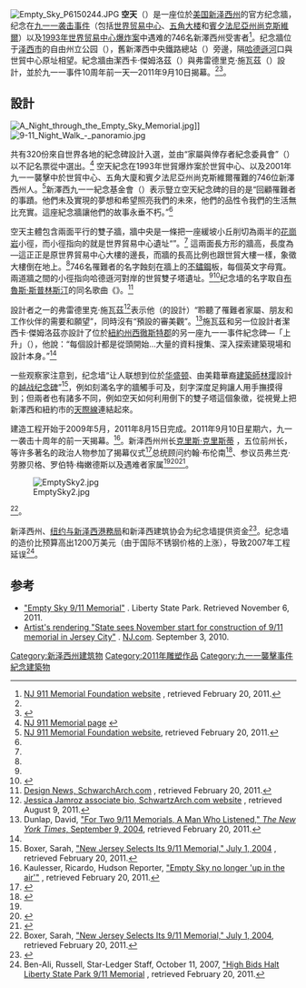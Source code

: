 {{noteTA
|1=zh-hant:五角大廈;zh-hans:五角大楼;
|2=zh-hk:新澤西州;zh-tw:紐澤西州;zh-cn:新泽西州;
|3=zh-hk:哈德遜河;zh-tw:哈德遜河;zh-cn:哈得孙河;
|4=zh-hk:布魯斯·史普林斯汀;zh-tw:布魯斯·史普林斯汀;zh-cn:布鲁斯·斯普林斯汀;
|5=zh-hk:西車士打縣zh-tw:西徹斯特郡;zh-hans:韦斯特切斯特县;
}}{{Otheruses|空天}}[[File:Empty_Sky_P6150244.JPG|thumb]]
'''空天'''（{{lang-en|'''Empty Sky'''}}）是一座位於[[美国|美国]][[新泽西州|新泽西州]]的官方纪念牆，纪念在[[九一一袭击事件|九一一袭击事件]]（包括[[世界贸易中心|世界贸易中心]]、[[五角大楼|五角大楼]]和[[賓夕法尼亞州|賓夕法尼亞州]][[尚克斯維爾_(賓夕法尼亞州)|尚克斯維爾]]）以及[[1993年世界贸易中心爆炸案|1993年世界贸易中心爆炸案]]中遇难的746名新澤西州受害者<ref name="foundation">[http://www.nj911memorial.org NJ 911 Memorial Foundation website] {{Wayback|url=http://www.nj911memorial.org/ |date=20100918023621 }}, retrieved February 20, 2011.</ref>。纪念牆位于[[泽西市|泽西市]]的自由州立公园（{{lang|en|Liberty State Park}}），舊新澤西中央鐵路總站（{{lang|en|Central Railroad of New Jersey Terminal}}）旁邊，隔[[哈德遜河|哈德遜河]]口與世貿中心原址相望。紀念牆由潔西卡‧傑姆洛茲（{{lang|en|Jessica Jamroz}}）與弗雷德里克·施瓦茲（{{lang|en|Frederic Schwartz}}）設計，並於九一一事件10周年前一天—2011年9月10日揭幕。<ref name="foundation"/><ref name = opening>{{Citation | last = Calefati | first = Jessica | title = Empty Sky 9/11 memorial opens in Jersey City with emotional ceremony | newspaper = The Star-Ledger | date = September 10, 2011 | url = http://www.nj.com/news/index.ssf/2011/09/911_memorial_jersey_city.html | accessdate = 2011-09-10 | quote =  | archive-date = 2018-11-16 | archive-url = https://web.archive.org/web/20181116102451/https://www.nj.com/news/index.ssf/2011/09/911_memorial_jersey_city.html | dead-url = no }}</ref>。

==設計==
[[File:A_Night_through_the_Empty_Sky_Memorial.jpg|thumb]]]]
[[File:9-11_Night_Walk_-_panoramio.jpg|thumb]]

共有320份來自世界各地的紀念碑設計入選，並由“家屬與倖存者紀念委員會”（{{lang|en|Families and Survivors Memorial Committee}}）以不記名票從中選出。<ref name="nj">[http://www.state.nj.us/nj911memorial NJ 911 Memorial page] {{webarchive|url=https://web.archive.org/web/20110321221751/http://www.state.nj.us/nj911memorial |date=2011-03-21|accessdate=2011-02-20}}</ref> 空天紀念在1993年世貿爆炸案於世貿中心、以及2001年九一一襲擊中於世貿中心、五角大廈和賓夕法尼亞州尚克斯維爾罹難的746位新澤西州人。<ref name="foundation">[http://www.nj911memorial.org NJ 911 Memorial Foundation website], retrieved February 20, 2011.</ref>新澤西九一一紀念基金會（{{lang|en|The New Jersey 9/11 Memorial Foundation}}）表示豎立空天紀念碑的目的是“回顧罹難者的事蹟。他們未及實現的夢想和希望照亮我們的未來，他們的品性令我們的生活無比充實。這座紀念牆讓他們的故事永垂不朽。”<ref name="foundation"/>

空天主體包含兩面平行的雙子牆，牆中央是一條把一座緩坡小丘削切為兩半的[[花崗岩|花崗岩]]小徑，而小徑指向的就是世界貿易中心遺址“{{lang|en|Ground Zero}}”。<ref name="foundation" /> 這兩面長方形的牆高{{Convert|30|ft|}}，長度為{{Convert|208|ft|10|in}}—這正正是原世界貿易中心大樓的邊長，而牆的長高比例也跟世貿大樓一樣，象徵大樓倒在地上。<ref name="foundation" />746名罹難者的名字蝕刻在牆上的[[不鏽鋼|不鏽鋼]]板，每個英文字母寬{{Convert|4|in|cm}}。兩道牆之間的小徑指向哈德遜河對岸的世貿雙子塔遺址。<ref name="foundation" /><ref name="opening">{{Citation | last = Calefati | first = Jessica | title = Empty Sky 9/11 memorial opens in Jersey City with emotional ceremony | newspaper = The Star-Ledger | date = 2011-09-10 | url = http://www.nj.com/news/index.ssf/2011/09/911_memorial_jersey_city.html | access-date = 2011-09-10 }}</ref>纪念墙的名字取自[[布魯斯·斯普林斯汀|布魯斯·斯普林斯汀]]的同名歌曲《{{lang|en|Empty Sky}}》。<ref name="schwartz">[http://www.schwartzarch.com/press/PDFs/design_today-memorials.pdf Design News, SchwarchArch.com] {{Wayback|url=http://www.schwartzarch.com/press/PDFs/design_today-memorials.pdf |date=20160322043541 }}, retrieved February 20, 2011.</ref>

設計者之一的弗雷德里克·施瓦茲<ref>[http://www.schwartzarch.com/office.html Jessica Jamroz associate bio, SchwartzArch.com website] {{Wayback|url=http://www.schwartzarch.com/office.html |date=20211115230428 }}, retrieved August 9, 2011.</ref>表示他（的設計）“聆聽了罹難者家屬、朋友和工作伙伴的需要和願望”，同時沒有“預設的審美觀”。<ref name="nyt">Dunlap, David, [https://www.nytimes.com/2004/09/09/nyregion/09profile.html?_r=1&ref=fredericschwartz "For Two 9/11 Memorials, A Man Who Listened," ''The New York Times'', September 9, 2004], retrieved February 20, 2011.</ref>施瓦茲和另一位設計者潔西卡‧傑姆洛茲亦設計了位於[[紐約州|紐約州]][[西徹斯特郡|西徹斯特郡]]的另一座九一一事件紀念碑—「上升」（{{lang|en|The Rising}}），他說：“每個設計都是從頭開始…大量的資料搜集、深入探索建築現場和設計本身。”<ref name="nyt"/>

一些观察家注意到，纪念墙“让人联想到位於[[华盛顿|华盛顿]]、由美籍華裔[[建築師|建築師]][[林璎|林璎]]設計的[[越战纪念碑|越战纪念碑]]”<ref name="boxer">Boxer, Sarah, [http://wirednewyork.com/forum/showthread.php?t=5084&page=1 "New Jersey Selects Its 9/11 Memorial," July 1, 2004] {{Wayback|url=http://wirednewyork.com/forum/showthread.php?t=5084&page=1 |date=20111001203230 }}, retrieved February 20, 2011.</ref>，例如刻滿名字的牆觸手可及，刻字深度足夠讓人用手撫摸得到；但兩者也有諸多不同，例如空天如何利用倒下的雙子塔這個象徵，從視覺上把新澤西和紐約市的[[天際線|天際線]]連結起來。

建造工程开始于2009年5月，2011年8月15日完成。2011年9月10日星期六，九一一袭击十周年的前一天揭幕。<ref name="hudson">Kaulesser, Ricardo, Hudson Reporter, [http://www.hudsonreporter.com/view/full_story/9381718/article-%E2%80%98Empty-Sky%E2%80%99-no-longer-up-in-the-air-Next-phase-of-state%E2%80%99s-9-11-memorial-project-going-forward-despite-opposition-- "Empty Sky no longer 'up in the air'"] {{Wayback|url=http://www.hudsonreporter.com/view/full_story/9381718/article-%E2%80%98Empty-Sky%E2%80%99-no-longer-up-in-the-air-Next-phase-of-state%E2%80%99s-9-11-memorial-project-going-forward-despite-opposition-- |date=20110320233422 }}, retrieved February 20, 2011.</ref>。新泽西州州长[[克里斯·克里斯蒂|克里斯·克里斯蒂]] ，五位前州长，等许多著名的政治人物参加了揭幕仪式<ref>{{Cite web | title = Thousands gather i Liberty State Park to dedicate Empty Sky Memorial for NJ 9/11 victims | work =  | publisher = CBS | date = September 10, 2011 | url = http://newyork.cbslocal.com/2011/09/10/thousands-gather-in-liberty-state-park-to-dedicate-empty-sky-memorial-for-nj-911-victims/ | accessdate = 2011-09-10 | quote =  | archive-date = 2019-09-30 | archive-url = https://web.archive.org/web/20190930143827/https://newyork.cbslocal.com/2011/09/10/thousands-gather-in-liberty-state-park-to-dedicate-empty-sky-memorial-for-nj-911-victims/ | dead-url = no }}</ref>总统顾问约翰·布伦南<ref>{{Cite web |url=http://www.hudsonreporter.com/view/full_stories_home/15459176/article--Obama-sends-cabinet-member-to-state-9-11-memorial-ceremony-in-Jersey-City-?instance=up_to_the_minute_lead_story_left_column |title=存档副本 |access-date=2016-12-08 |archive-url=https://web.archive.org/web/20170906034658/http://www.hudsonreporter.com/view/full_stories_home/15459176/article--Obama-sends-cabinet-member-to-state-9-11-memorial-ceremony-in-Jersey-City-?instance=up_to_the_minute_lead_story_left_column |archive-date=2017-09-06 |dead-url=yes }}</ref>、参议员弗兰克·劳滕贝格、罗伯特·梅嫩德斯以及遇难者家属<ref name = opening/><ref>{{Citation | last = Katz | first = Matt | title = 9/11 memorial in Jersey City frames view of the empty sky above twin towers site | newspaper = Philadelphia Enquirer | date = September 10, 2011 | url = http://articles.philly.com/2011-09-09/news/30135245_1_empty-sky-memorial-at-ground-zero-towers | accessdate = 2011-09-10 | quote =  | archive-date = 2016-03-03 | archive-url = https://web.archive.org/web/20160303231802/http://articles.philly.com/2011-09-09/news/30135245_1_empty-sky-memorial-at-ground-zero-towers | dead-url = no }}</ref><ref>{{Citation | last = Brody | first = Leslie | title = 'Empty Sky:' Homage to New Jersey's 9/11 dead | newspaper = The Record | date = September 10, 2011 | url = http://www.northjersey.com/news/128864768_HOMAGE_TO_NEW_JERSEY_S_9_11_DEAD.html | accessdate = 2011-09-10 | quote =  | archive-date = 2012-10-02 | archive-url = https://web.archive.org/web/20121002060748/http://www.northjersey.com/news/128864768_HOMAGE_TO_NEW_JERSEY_S_9_11_DEAD.html | dead-url = no }}</ref>。

[[File:EmptySky2.jpg|thumb]]

<ref name="boxer">Boxer, Sarah, [http://wirednewyork.com/forum/showthread.php?t=5084&page=1 "New Jersey Selects Its 9/11 Memorial," July 1, 2004], retrieved February 20, 2011.</ref>。

新泽西州、[[纽约与新泽西港務局|纽约与新泽西港務局]]和新泽西建筑协会为纪念墙提供资金<ref>{{Cite web | last = Jordan | first = Bob | title = Christie unveils Empty Sky memorial | work =  | publisher = Daily Record | date =  | url = http://m.dailyrecord.com/topnews/article?a=2011309100032&f=847 | accessdate = 2011-09-11 | quote =  }}{{dead link|date=2018年1月 |bot=InternetArchiveBot |fix-attempted=yes }}</ref>。纪念墙的造价比预算高出1200万美元（由于国际不锈钢价格的上涨），导致2007年工程延误<ref>Ben-Ali, Russell, Star-Ledger Staff, October 11, 2007, [http://www.folsp.org/high_bid_halt_lsp.htm "High Bids Halt Liberty State Park 9/11 Memorial] {{webarchive|url=https://web.archive.org/web/20110720184737/http://www.folsp.org/high_bid_halt_lsp.htm |date=2011-07-20 }}, retrieved February 20, 2011.</ref>。

==参考==
{{Reflist|40em}}
*[http://www.nj911memorial.org/ "Empty Sky 9/11 Memorial"] {{Wayback|url=http://www.nj911memorial.org/ |date=20100918023621 }}. Liberty State Park. Retrieved November 6, 2011.
*[http://www.nj.com/hudson/index.ssf/2010/09/state_sees_november_start_for.html Artist's rendering "State sees November start for construction of 9/11 memorial in Jersey City"] {{Wayback|url=http://www.nj.com/hudson/index.ssf/2010/09/state_sees_november_start_for.html |date=20180612190707 }}. [[NJ.com|NJ.com]]. September 3, 2010.

{{coord|40.708303|-74.034628|type:landmark_globe:earth_region:US-NJ|display=title}}
[[Category:新泽西州建筑物|Category:新泽西州建筑物]]
[[Category:2011年雕塑作品|Category:2011年雕塑作品]]
[[Category:九一一襲擊事件紀念建築物|Category:九一一襲擊事件紀念建築物]]
